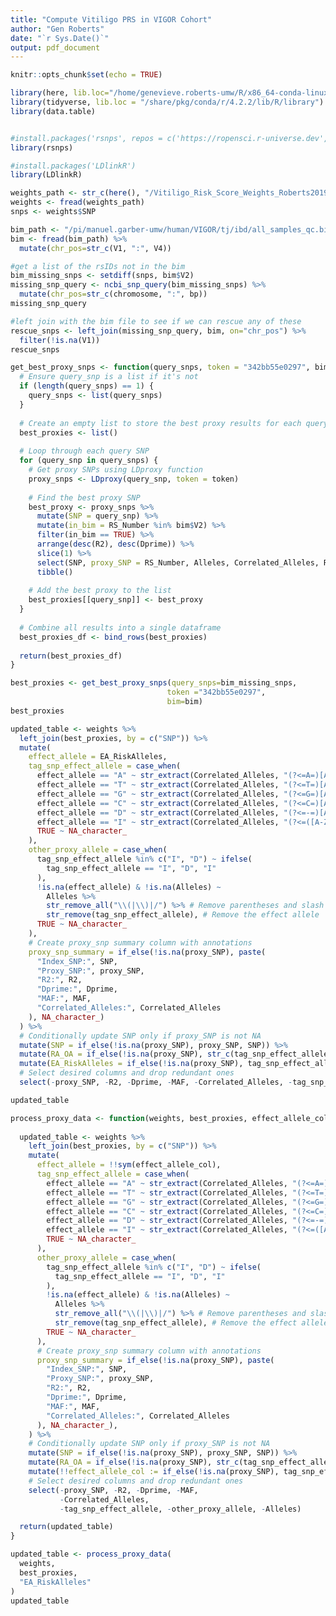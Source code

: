 ```yaml
---
title: "Compute Vitiligo PRS in VIGOR Cohort"
author: "Gen Roberts"
date: "`r Sys.Date()`"
output: pdf_document
---
```


```r
knitr::opts_chunk$set(echo = TRUE)
```

```r
library(here, lib.loc="/home/genevieve.roberts-umw/R/x86_64-conda-linux-gnu-library/4.2")
library(tidyverse, lib.loc = "/share/pkg/conda/r/4.2.2/lib/R/library")
library(data.table)


#install.packages('rsnps', repos = c('https://ropensci.r-universe.dev', 'https://cloud.r-project.org'))
library(rsnps)

#install.packages('LDlinkR')
library(LDlinkR)
```


```r
weights_path <- str_c(here(), "/Vitiligo_Risk_Score_Weights_Roberts2019.csv")
weights <- fread(weights_path)
snps <- weights$SNP

bim_path <- "/pi/manuel.garber-umw/human/VIGOR/tj/ibd/all_samples_qc.bim"
bim <- fread(bim_path) %>%
  mutate(chr_pos=str_c(V1, ":", V4))
```

```r
#get a list of the rsIDs not in the bim
bim_missing_snps <- setdiff(snps, bim$V2)
missing_snp_query <- ncbi_snp_query(bim_missing_snps) %>%
  mutate(chr_pos=str_c(chromosome, ":", bp))
missing_snp_query
```

```r
#left join with the bim file to see if we can rescue any of these
rescue_snps <- left_join(missing_snp_query, bim, on="chr_pos") %>%
  filter(!is.na(V1))
rescue_snps
```


```r
get_best_proxy_snps <- function(query_snps, token = "342bb55e0297", bim) {
  # Ensure query_snp is a list if it's not
  if (length(query_snps) == 1) {
    query_snps <- list(query_snps)
  }
  
  # Create an empty list to store the best proxy results for each query SNP
  best_proxies <- list()
  
  # Loop through each query SNP
  for (query_snp in query_snps) {
    # Get proxy SNPs using LDproxy function
    proxy_snps <- LDproxy(query_snp, token = token)
    
    # Find the best proxy SNP
    best_proxy <- proxy_snps %>%
      mutate(SNP = query_snp) %>%
      mutate(in_bim = RS_Number %in% bim$V2) %>%
      filter(in_bim == TRUE) %>%
      arrange(desc(R2), desc(Dprime)) %>%
      slice(1) %>%
      select(SNP, proxy_SNP = RS_Number, Alleles, Correlated_Alleles, R2, Dprime, MAF) %>%
      tibble()
    
    # Add the best proxy to the list
    best_proxies[[query_snp]] <- best_proxy
  }
  
  # Combine all results into a single dataframe
  best_proxies_df <- bind_rows(best_proxies)
  
  return(best_proxies_df)
}

best_proxies <- get_best_proxy_snps(query_snps=bim_missing_snps,
                                   token ="342bb55e0297",
                                   bim=bim)
best_proxies
```



```r
updated_table <- weights %>%
  left_join(best_proxies, by = c("SNP")) %>%
  mutate(
    effect_allele = EA_RiskAlleles,
    tag_snp_effect_allele = case_when(
      effect_allele == "A" ~ str_extract(Correlated_Alleles, "(?<=A=)[A-Za-z]+"),
      effect_allele == "T" ~ str_extract(Correlated_Alleles, "(?<=T=)[A-Za-z]+"),
      effect_allele == "G" ~ str_extract(Correlated_Alleles, "(?<=G=)[A-Za-z]+"),
      effect_allele == "C" ~ str_extract(Correlated_Alleles, "(?<=C=)[A-Za-z]+"),
      effect_allele == "D" ~ str_extract(Correlated_Alleles, "(?<=-=)[A-Za-z]+"),
      effect_allele == "I" ~ str_extract(Correlated_Alleles, "(?<=([A-Za-z])=)[A-Za-z]+"),
      TRUE ~ NA_character_
    ),
    other_proxy_allele = case_when(
      tag_snp_effect_allele %in% c("I", "D") ~ ifelse(
        tag_snp_effect_allele == "I", "D", "I"
      ),
      !is.na(effect_allele) & !is.na(Alleles) ~ 
        Alleles %>%
        str_remove_all("\\(|\\)|/") %>% # Remove parentheses and slash
        str_remove(tag_snp_effect_allele), # Remove the effect allele
      TRUE ~ NA_character_
    ),
    # Create proxy_snp summary column with annotations
    proxy_snp_summary = if_else(!is.na(proxy_SNP), paste(
      "Index_SNP:", SNP,
      "Proxy_SNP:", proxy_SNP,
      "R2:", R2,
      "Dprime:", Dprime,
      "MAF:", MAF,
      "Correlated_Alleles:", Correlated_Alleles
    ), NA_character_)
  ) %>%
  # Conditionally update SNP only if proxy_SNP is not NA
  mutate(SNP = if_else(!is.na(proxy_SNP), proxy_SNP, SNP)) %>%
  mutate(RA_OA = if_else(!is.na(proxy_SNP), str_c(tag_snp_effect_allele, "/", other_proxy_allele), RA_OA)) %>%
  mutate(EA_RiskAlleles = if_else(!is.na(proxy_SNP), tag_snp_effect_allele, EA_RiskAlleles))%>%
  # Select desired columns and drop redundant ones
  select(-proxy_SNP, -R2, -Dprime, -MAF, -Correlated_Alleles, -tag_snp_effect_allele, -other_proxy_allele, -Alleles)

updated_table
```

```r
process_proxy_data <- function(weights, best_proxies, effect_allele_col) {
  
  updated_table <- weights %>%
    left_join(best_proxies, by = c("SNP")) %>%
    mutate(
      effect_allele = !!sym(effect_allele_col),
      tag_snp_effect_allele = case_when(
        effect_allele == "A" ~ str_extract(Correlated_Alleles, "(?<=A=)[A-Za-z]+"),
        effect_allele == "T" ~ str_extract(Correlated_Alleles, "(?<=T=)[A-Za-z]+"),
        effect_allele == "G" ~ str_extract(Correlated_Alleles, "(?<=G=)[A-Za-z]+"),
        effect_allele == "C" ~ str_extract(Correlated_Alleles, "(?<=C=)[A-Za-z]+"),
        effect_allele == "D" ~ str_extract(Correlated_Alleles, "(?<=-=)[A-Za-z]+"),
        effect_allele == "I" ~ str_extract(Correlated_Alleles, "(?<=([A-Za-z])=)[A-Za-z]+"),
        TRUE ~ NA_character_
      ),
      other_proxy_allele = case_when(
        tag_snp_effect_allele %in% c("I", "D") ~ ifelse(
          tag_snp_effect_allele == "I", "D", "I"
        ),
        !is.na(effect_allele) & !is.na(Alleles) ~ 
          Alleles %>%
          str_remove_all("\\(|\\)|/") %>% # Remove parentheses and slash
          str_remove(tag_snp_effect_allele), # Remove the effect allele
        TRUE ~ NA_character_
      ),
      # Create proxy_snp summary column with annotations
      proxy_snp_summary = if_else(!is.na(proxy_SNP), paste(
        "Index_SNP:", SNP,
        "Proxy_SNP:", proxy_SNP,
        "R2:", R2,
        "Dprime:", Dprime,
        "MAF:", MAF,
        "Correlated_Alleles:", Correlated_Alleles
      ), NA_character_),
    ) %>%
    # Conditionally update SNP only if proxy_SNP is not NA
    mutate(SNP = if_else(!is.na(proxy_SNP), proxy_SNP, SNP)) %>%
    mutate(RA_OA = if_else(!is.na(proxy_SNP), str_c(tag_snp_effect_allele, "/", other_proxy_allele), RA_OA)) %>%
    mutate(!!effect_allele_col := if_else(!is.na(proxy_SNP), tag_snp_effect_allele, !!sym(effect_allele_col))) %>%
    # Select desired columns and drop redundant ones
    select(-proxy_SNP, -R2, -Dprime, -MAF,
           -Correlated_Alleles,
           -tag_snp_effect_allele, -other_proxy_allele, -Alleles)

  return(updated_table)
}

updated_table <- process_proxy_data(
  weights, 
  best_proxies, 
  "EA_RiskAlleles"
)
updated_table
```

